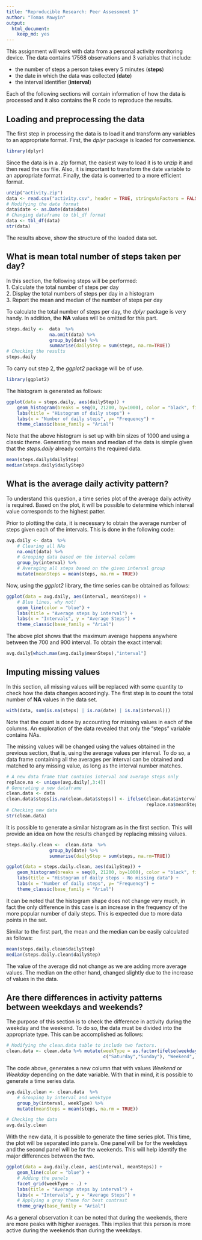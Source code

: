 ```yaml
---
title: "Reproducible Research: Peer Assessment 1"
author: "Tomas Mawyin"
output: 
  html_document:
    keep_md: yes
---
```


This assignment will work with data from a personal activity monitoring
device. The data contains 17568 observations and 3 variables that include:  

- the number of steps a person takes every 5 minutes (**steps**) 
- the date in which the data was collected (**date**)
- the interval identifier (**interval**)  

Each of the following sections will contain information of how the data is
processed and it also contains the R code to reproduce the results.

## Loading and preprocessing the data
The first step in processing the data is to load it and transform any variables
to an appropriate format. First, the *dplyr* package is loaded for convenience.
```r
library(dplyr)
```

Since the data is in a *.zip* format, the easiest way to load it is to unzip it
and then read the csv file. Also, it is important to transform the date variable
to an appropriate format. Finally, the data is converted to a more efficient format.

```r
unzip("activity.zip")
data <- read.csv("activity.csv", header = TRUE, stringsAsFactors = FALSE)
# Modifying the date format
data$date <- as.Date(data$date)
# Changing dataframe to tbl_df format
data <- tbl_df(data)
str(data)
```

The results above, show the structure of the loaded data set.

## What is mean total number of steps taken per day?

In this section, the following steps will be performed:  
1. Calculate the total number of steps per day  
2. Display the total numbers of steps per day in a histogram  
3. Report the mean and median of the number of steps per day  

To calculate the total number of steps per day, the *dplyr* package is very handy.
In addition, the **NA** values will be omitted for this part.

```r
steps.daily <-  data  %>% 
                na.omit(data) %>% 
                group_by(date) %>% 
                summarise(dailyStep = sum(steps, na.rm=TRUE))
# Checking the results
steps.daily
```

To carry out step 2, the *ggplot2* package will be of use.

```r
library(ggplot2)
```

The histogram is generated as follows:

```r
ggplot(data = steps.daily, aes(dailyStep)) + 
    geom_histogram(breaks = seq(0, 21200, by=1000), color = "black", fill="blue",alpha = .75) +
    labs(title = "Histogram of daily steps") +
    labs(x = "Number of daily steps", y= "Frequency") +
    theme_classic(base_family = "Arial")
```  

Note that the above histogram is set up with bin sizes of 1000 and
using a classic theme. Generating the mean and median of the data is simple
given that the *steps.daily* already contains the required data.

```r
mean(steps.daily$dailyStep)
median(steps.daily$dailyStep)
```

## What is the average daily activity pattern?

To understand this question, a time series plot of the average daily activity
is required. Based on the plot, it will be possible to determine which interval
value corresponds to the highest patter.  

Prior to plotting the data, it is necessary to obtain the average number of steps
given each of the intervals. This is done in the following code:

```r
avg.daily <- data  %>%
    # Clearing all NAs
    na.omit(data) %>% 
    # Grouping data based on the interval column
    group_by(interval) %>% 
    # Averaging all steps based on the given interval group
    mutate(meanSteps = mean(steps, na.rm = TRUE))
```

Now, using the *ggplot2* library, the time series can be obtained as follows:

```r
ggplot(data = avg.daily, aes(interval, meanSteps)) + 
    # Blue lines, why not!
    geom_line(color = "blue") +
    labs(title = "Average steps by interval") +
    labs(x = "Intervals", y = "Average Steps") +
    theme_classic(base_family = "Arial")
```

The above plot shows that the maximum average happens anywhere between the 700
and 900 interval. To obtain the exact interval:

```r
avg.daily[which.max(avg.daily$meanSteps),"interval"]
```

## Imputing missing values

In this section, all missing values will be replaced with some quantity to check
how the data changes accordingly. The first step is to count the total number
of **NA** values in the data set.

```r
with(data, sum(is.na(steps) | is.na(date) | is.na(interval)))
```

Note that the count is done by accounting for missing values in each of the
columns. An exploration of the data revealed that only the "steps" variable
contains NAs.  

The missing values will be changed using the values obtained in the previous
section, that is, using the average values per interval. To do so, a data frame
containing all the averages per interval can be obtained and matched to any
missing value, as long as the interval number matches.

```r
# A new data frame that contains interval and average steps only
replace.na <- unique(avg.daily[,3:4])
# Generating a new dataframe
clean.data <- data
clean.data$steps[is.na(clean.data$steps)] <- ifelse(clean.data$interval == replace.na$interval,
                                                    replace.na$meanSteps, clean.data$steps)
# Checking new data
str(clean.data)
```

It is possible to generate a similar histogram as in the first section. This will
provide an idea on how the results changed by replacing missing values.

```r
steps.daily.clean <-  clean.data  %>% 
                group_by(date) %>% 
                summarise(dailyStep = sum(steps, na.rm=TRUE))

ggplot(data = steps.daily.clean, aes(dailyStep)) + 
    geom_histogram(breaks = seq(0, 21200, by=1000), color = "black", fill="blue",alpha = .75) +
    labs(title = "Histogram of daily steps - No missing data") +
    labs(x = "Number of daily steps", y= "Frequency") +
    theme_classic(base_family = "Arial")
```

It can be noted that the histogram shape does not change very much, in fact the
only difference in this case is an increase in the frequency of the more popular
number of daily steps. This is expected due to more data points in the set.  

Similar to the first part, the mean and the median can be easily calculated as 
follows:

```r
mean(steps.daily.clean$dailyStep)
median(steps.daily.clean$dailyStep)
```

The value of the average did not change as we are adding more average values. The 
median on the other hand, changed slightly due to the increase of values in the 
data.

## Are there differences in activity patterns between weekdays and weekends?

The purpose of this section is to check the difference in activity during the 
weekday and the weekend. To do so, the data must be divided into the appropriate 
type. This can be accomplished as follows:

```r
# Modifying the clean.data table to include two factors.
clean.data <- clean.data %>% mutate(weekType = as.factor(ifelse(weekdays(date) %in% 
                                    c("Saturday","Sunday"), "Weekend", "Weekday")))
```

The code above, generates a new column that with values *Weekend* or *Weekday* 
depending on the date variable. With that in mind, it is possible to generate 
a time series data.

```r
avg.daily.clean <- clean.data  %>% 
    # Grouping by interval and weektype
    group_by(interval, weekType) %>% 
    mutate(meanSteps = mean(steps, na.rm = TRUE)) 

# Checking the data
avg.daily.clean
```

With the new data, it is possible to generate the time series plot. This time, 
the plot will be separated into panels. One panel will be for the weekdays and 
the second panel will be for the weekends. This will help identify the major 
differences between the two.

```r
ggplot(data = avg.daily.clean, aes(interval, meanSteps)) + 
    geom_line(color = "blue") +
    # Adding the panels
    facet_grid(weekType ~ .) +
    labs(title = "Average steps by interval") +
    labs(x = "Intervals", y = "Average Steps") +
    # Applying a gray theme for best contrast
    theme_gray(base_family = "Arial")
```

As a general observation it can be noted that during the weekends, there are 
more peaks with higher averages. This implies that this person is more active 
during the weekends than during the weekdays.